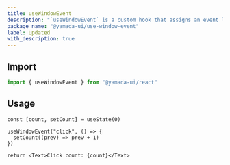 ```yaml
---
title: useWindowEvent
description: "`useWindowEvent` is a custom hook that assigns an event listener to `window`."
package_name: "@yamada-ui/use-window-event"
label: Updated
with_description: true
---
```


## Import

```ts
import { useWindowEvent } from "@yamada-ui/react"
```

## Usage

```tsx functional=true
const [count, setCount] = useState(0)

useWindowEvent("click", () => {
  setCount((prev) => prev + 1)
})

return <Text>Click count: {count}</Text>
```
